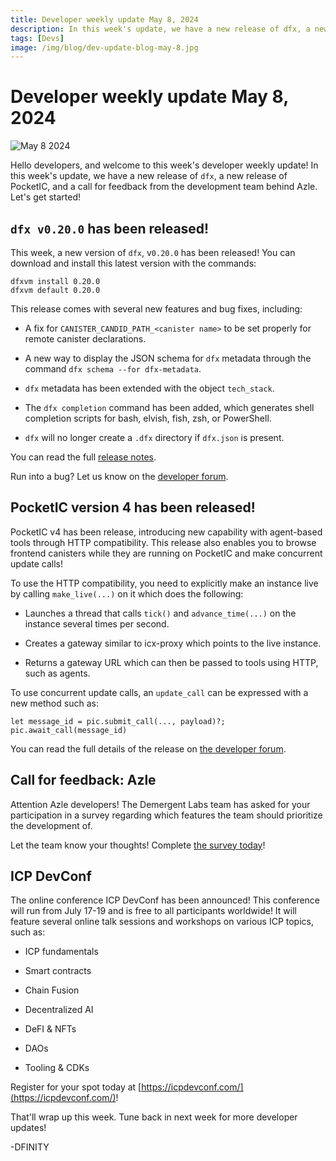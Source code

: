 ```yaml
---
title: Developer weekly update May 8, 2024
description: In this week's update, we have a new release of dfx, a new release of PocketIC, and a call for feedback from the development team behind Azle.
tags: [Devs]
image: /img/blog/dev-update-blog-may-8.jpg
---
```


# Developer weekly update May 8, 2024

![May 8 2024](../../static/img/blog/dev-update-blog-may-8.jpg)

Hello developers, and welcome to this week's developer weekly update! In this week's update, we have a new release of `dfx`, a new release of PocketIC, and a call for feedback from the development team behind Azle. Let's get started!

## `dfx v0.20.0` has been released!

This week, a new version of `dfx`, v`0.20.0` has been released! You can download and install this latest version with the commands:

```
dfxvm install 0.20.0
dfxvm default 0.20.0
```

This release comes with several new features and bug fixes, including:

- A fix for `CANISTER_CANDID_PATH_<canister name>` to be set properly for remote canister declarations.

- A new way to display the JSON schema for `dfx` metadata through the command `dfx schema --for dfx-metadata`.

- `dfx` metadata has been extended with the object `tech_stack`.

- The `dfx completion` command has been added, which generates shell completion scripts for bash, elvish, fish, zsh, or PowerShell.

- `dfx` will no longer create a `.dfx` directory if `dfx.json` is present.

You can read the full [release notes](https://github.com/dfinity/sdk/releases/tag/0.20.0).

Run into a bug? Let us know on the [developer forum](https://forum.dfinity.org/t/dfx-0-20-0-is-promoted/30471).

## PocketIC version 4 has been released!

PocketIC v4 has been release, introducing new capability with agent-based tools through HTTP compatibility. This release also enables you to browse frontend canisters while they are running on PocketIC and make concurrent update calls!

To use the HTTP compatibility, you need to explicitly make an instance live by calling `make_live(...)` on it which does the following:

- Launches a thread that calls `tick()` and `advance_time(...)` on the instance several times per second.

- Creates a gateway similar to icx-proxy which points to the live instance.

- Returns a gateway URL which can then be passed to tools using HTTP, such as agents.

To use concurrent update calls, an `update_call` can be expressed with a new method such as:

```
let message_id = pic.submit_call(..., payload)?;
pic.await_call(message_id)
```

You can read the full details of the release on [the developer forum](https://forum.dfinity.org/t/pocketic-version-4-0-0-ic-http-interface-compatibility/30281).


## Call for feedback: Azle

Attention Azle developers! The Demergent Labs team has asked for your participation in a survey regarding which features the team should prioritize the development of.

Let the team know your thoughts! Complete [the survey today](https://t.co/hLWNHvWiZI)!

## ICP DevConf

The online conference ICP DevConf has been announced! This conference will run from July 17-19 and is free to all participants worldwide! It will feature several online talk sessions and workshops on various ICP topics, such as:

- ICP fundamentals

- Smart contracts

- Chain Fusion

- Decentralized AI

- DeFI & NFTs

- DAOs

- Tooling & CDKs

Register for your spot today at [https://icpdevconf.com/](https://icpdevconf.com/)!

That'll wrap up this week. Tune back in next week for more developer updates!

-DFINITY







